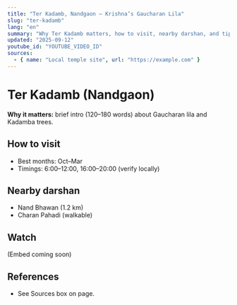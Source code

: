 ```yaml
---
title: "Ter Kadamb, Nandgaon — Krishna’s Gaucharan Lila"
slug: "ter-kadamb"
lang: "en"
summary: "Why Ter Kadamb matters, how to visit, nearby darshan, and tips."
updated: "2025-09-12"
youtube_id: "YOUTUBE_VIDEO_ID"
sources:
  - { name: "Local temple site", url: "https://example.com" }
---
```


# Ter Kadamb (Nandgaon)

**Why it matters:** brief intro (120–180 words) about Gaucharan lila and Kadamba trees.

## How to visit
- Best months: Oct–Mar
- Timings: 6:00–12:00, 16:00–20:00 (verify locally)

## Nearby darshan
- Nand Bhawan (1.2 km)
- Charan Pahadi (walkable)

## Watch
(Embed coming soon)

## References
- See Sources box on page.
